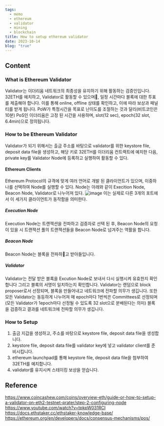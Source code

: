 ```yaml
---
tags:
  - memo
  - ethereum
  - validator
  - mining
  - blockchain
title: How to setup ethereum validator
date: 2023-10-14
blog: "true"
---
```

## Content
### What is Ethereum Validator
Validator는 이더리움 네트워크의 최종성을 유지하기 위해 활동하는 검증인입니다.
32ETH를 예치하고, Validator로 활동할 수 있으며, 일정 시간마다 블록에 대한 투표를 제출해야 합니다. 
이를 통해 online, offline 상태를 확인하고, 이에 따라 보상과 패널티를 받게 됩니다.
PoW가 특정시간을 목표로 난이도를 조절하는 것과 달리(비트코인은 10분) PoS인 이더리움은 고정 된 시간을 사용하며, slot(12 sec), epoch(32 slot, 6.4min)으로 정의됩니다.
### How to be Ethereum Validator
Validator가 되기 위해서는 출금 주소를 바탕으로 validator를 위한 keystore file, deposit data file을 생성하고, 해당 키로 32ETH를 이더리움 컨트랙트에 예치한 다음, private key를 Validator Node에 등록하고 실행하여 활동할 수 있다.
#### Ethereum Clients
Ethereum Protocol의 규격에 맞게 여러 언어로 개발 된 클라이언트가 있으며, 이중하나를 선택하여 Node를 실행할 수 있다. Node는 아래와 같이 Execition Node, Beacon Node, Validator로 나누어져 있다.
![image](/static/resources/EthereumClientStack.png)
이는 실제로 다른 3개의 포트에서 이 세가지 클라이언트가 동작함을 의미한다.
##### Execution Node
Execution Node는 트랜잭션을 전파하고 검증자로 선택 된 후, Beacon Node의 요청이 있을 시 트랜잭션 풀의 트랜잭션들을 Beacon Node로 넘겨주는 역활을 합니다.
##### Beacon Node
Beacon Node는 블록을 전파하고 받아들입니다.
##### Validator
Validator는 전달 받은 블록을 Excution Node로 보내서 다시 실행시켜 유효한지 확인합니다 그리고 블록의 서명이 일치하는지 확인합니다. 
Validator는 랜덤으로 block proposer로서 선정되며, 블록을 만들어내고 네트워크에 전파할 의무가 생깁니다. 또한 모든 Validator는 동등하게 나누어져 매 epoch마다 1번씩은 Committees로 선정되며(모든 Validator가 1epoch마다 선정될 수 있도록 32 slot으로 분배된다는 의미) 블록을 검증하고 결과를 네트워크에 전파할 의무가 생깁니다.
### How to Setup 
1. 출금 지갑을 생성하고, 주소를 바탕으로 keystore file, deposit data file을 생성합니다.
2. keystore file, deposit data file를 validator key에 넣고 validator client를 준비시킵니다.
3. ethereum launchpad를 통해  keystore file, deposit data file을 첨부하여 32ETH를 예치합니다.
4. validator를 유지시켜 스테이킹 보상을 얻습니다.

## Reference
https://www.coincashew.com/coins/overview-eth/guide-or-how-to-setup-a-validator-on-eth2-testnet-prater/step-2-configuring-node
https://www.youtube.com/watch?v=tpkpW031RCI
https://docs.ethstaker.cc/ethstaker-knowledge-base/
https://ethereum.org/en/developers/docs/consensus-mechanisms/pos/